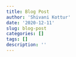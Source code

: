 ```yaml
---
title: Blog Post
author: 'Shivani Kottur'
date: '2020-12-11'
slug: blog-post
categories: []
tags: []
description: ''
---
```

